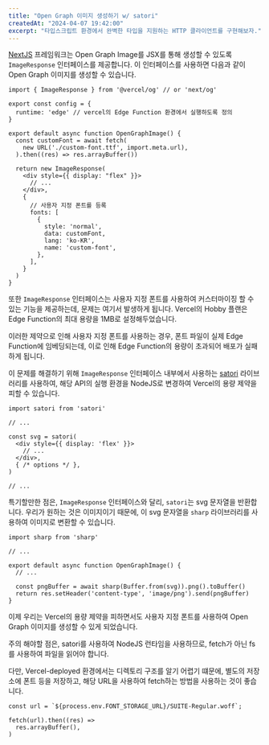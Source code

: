 ```yaml
---
title: "Open Graph 이미지 생성하기 w/ satori"
createdAt: "2024-04-07 19:42:00"
excerpt: "타입스크립트 환경에서 완벽한 타입을 지원하는 HTTP 클라이언트를 구현해보자."
---
```


[NextJS](https://nextjs.org/) 프레임워크는 Open Graph Image를 JSX를 통해 생성할 수 있도록 `ImageResponse` 인터페이스를 제공합니다.
이 인터페이스를 사용하면 다음과 같이 Open Graph 이미지를 생성할 수 있습니다.

```tsx
import { ImageResponse } from '@vercel/og' // or 'next/og'

export const config = {
  runtime: 'edge' // vercel의 Edge Function 환경에서 실행하도록 정의
}

export default async function OpenGraphImage() {
  const customFont = await fetch(
    new URL('./custom-font.ttf', import.meta.url),
  ).then((res) => res.arrayBuffer())

  return new ImageResponse(
    <div style={{ display: "flex" }}>
      // ...
    </div>,
    {
      // 사용자 지정 폰트를 등록
      fonts: [
        {
          style: 'normal',
          data: customFont,
          lang: 'ko-KR',
          name: 'custom-font',
        },
      ],
    }
  )
}
```

또한 `ImageResponse` 인터페이스는 사용자 지정 폰트를 사용하여 커스터마이징 할 수 있는 기능을 제공하는데, 문제는 여기서 발생하게 됩니다. Vercel의
Hobby 플랜은 Edge Function의 최대 용량을 1MB로 설정해두었습니다.

이러한 제약으로 인해 사용자 지정 폰트를 사용하는 경우, 폰트 파일이 실제 Edge Function에 임베딩되는데, 이로 인해 Edge Function의 용량이 초과되어
배포가 실패하게 됩니다.

이 문제를 해결하기 위해 `ImageResponse` 인터페이스 내부에서 사용하는 [satori](https://npmjs.com/package/satori) 라이브러리를 사용하여,
해당 API의 실행 환경을 NodeJS로 변경하여 Vercel의 용량 제약을 피할 수 있습니다.

```tsx
import satori from 'satori'

// ...

const svg = satori(
  <div style={{ display: 'flex' }}>
    // ...
  </div>,
  { /* options */ },
)

// ...
```

특기할만한 점은, `ImageResponse` 인터페이스와 달리, `satori`는 svg 문자열을 반환합니다. 우리가 원하는 것은 이미지이기 때문에, 이 svg 문자열을
`sharp` 라이브러리를 사용하여 이미지로 변환할 수 있습니다.

```tsx
import sharp from 'sharp'

// ...

export default async function OpenGraphImage() {
  // ...

  const pngBuffer = await sharp(Buffer.from(svg)).png().toBuffer()
  return res.setHeader('content-type', 'image/png').send(pngBuffer)
}
```

이제 우리는 Vercel의 용량 제약을 피하면서도 사용자 지정 폰트를 사용하여 Open Graph 이미지를 생성할 수 있게 되었습니다.

주의 해야할 점은, satori를 사용하여 NodeJS 런타임을 사용하므로, fetch가 아닌 fs를 사용하여 파일을 읽어야 합니다.

다만, Vercel-deployed 환경에서는 디렉토리 구조를 알기 어렵기 떄문에, 별도의 저장소에 폰트 등을 저장하고, 해당 URL을 사용하여 fetch하는 방법을
사용하는 것이 좋습니다.

```tsx
const url = `${process.env.FONT_STORAGE_URL}/SUITE-Regular.woff`;

fetch(url).then((res) =>
  res.arrayBuffer(),
)
```